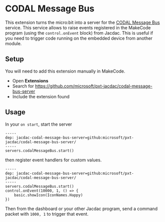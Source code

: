 # CODAL Message Bus

This extension turns the micro:bit into a server for the [CODAL Message Bus](/services/codalmessagebus) service.
This service allows to raise events registered in the MakeCode program (using the `control.onEvent` block) from Jacdac.
This is useful if you need to trigger code running on the embedded device from another module.

## Setup

You will need to add this extension manually in MakeCode.

-   Open **Extensions**
-   Search for https://github.com/microsoft/pxt-jacdac/codal-message-bus-server
-   Include the extension found

## Usage

In your `on start`, start the server

```blocks
-----
dep: jacdac-codal-message-bus-server=github:microsoft/pxt-jacdac/codal-message-bus-server/
-----
servers.codalMessageBus.start()
```

then register event handlers for custom values.

```blocks
-----
dep: jacdac-codal-message-bus-server=github:microsoft/pxt-jacdac/codal-message-bus-server/
-----
servers.codalMessageBus.start()
control.onEvent(10000, 1, () => {
    basic.showIcon(IconNames.Happy)
})
```

Then from the dashboard or your other Jacdac program, send a command packet with `1000, 1` to trigger that event.
